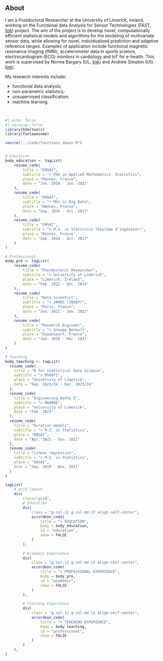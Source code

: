 ## About

I am a Postdoctoral Researcher at the University of Limerick, Ireland, working on the Functional data Analysis for Sensor Technologies (FAST, [link](https://www.insight-centre.org/harnessing-the-data-deluge-dr-norma-bargary-awarded-sfi-frontiers-for-the-future-grant/)) project. The aim of the project is to develop novel, computationally efficient statistical models and algorithms for the modeling of multivariate sensor data, while allowing for novel, individualised prediction and adaptive reference ranges. Examples of application include functional magnetic resonance imaging (fMRI), accelerometer data in sports science, electrocardiogram (ECG) monitors in cardiology and IoT for e-health. This work is supervised by Norma Bargary (UL, [link](https://www.ul.ie/research/dr-norma-bargary)) and Andrew Simpkin (UG, [link](https://www.nuigalway.ie/our-research/people/andrewsimpkin/)).

My research interests include:

* functional data analysis;
* non-parametric statistics;
* unsupervised classification;
* machine learning.

<br>

```r
#| echo: false
#| warning: false
library(htmltools)
library(fontawesome)

source("../code/functions_about.R")


# Education
body_education <- tagList(
    resume_code(
        title = "ENSAI", 
        subtitle = "> PhD in Applied Mathematics, Statistics",
        place = "Rennes, France", 
        date = "Jan. 2018 - Jun. 2021"
    ),
    resume_code(
        title = "ENSAI", 
        subtitle = "> MSc in Big Data",
        place = "Rennes, France", 
        date = "Sep. 2016 - Oct. 2017"
    ),
    resume_code(
        title = "ENSAI", 
        subtitle = "> M.S. in Statistics (Diplôme d'ingénieur)",
        place = "Rennes, France", 
        date = "Sep. 2014 - Oct. 2017"
    )
)

# Professional
body_pro <- tagList(
    resume_code(
        title = "Postdoctoral Researcher", 
        subtitle = "> University of Limerick",
        place = "Limerick, Ireland", 
        date = "Feb. 2022 - Dec. 2024"
    ),
    resume_code(
        title = "Data Scientist", 
        subtitle = "> IRMES (INSEP)",
        place = "Paris, France", 
        date = "Jun. 2021 - Jan. 2022"
    ),
    resume_code(
        title = "Research Engineer", 
        subtitle = "> Groupe Renault",
        place = "Guyancourt, France", 
        date = "Jan. 2018 - Mar. 2021"
    )
)

# Teaching 
body_teaching <- tagList(
  resume_code(
    title = "R for Statistical Data Science", 
    subtitle = "> MS6071",
    place = "University of Limerick", 
    date = "Sep. 2023/24 - Dec. 2023/24"
  ),
  resume_code(
    title = "Engineering maths 5", 
    subtitle = "> MA4006",
    place = "University of Limerick", 
    date = "Feb. 2023"
  ),
  resume_code(
    title = "Duration models", 
    subtitle = "> M.S. in Statistics",
    place = "ENSAI", 
    date = "Apr. 2021 - Jun. 2021"
  ),
  resume_code(
    title = "Linear regression", 
    subtitle = "> M.S. in Statistics",
    place = "ENSAI", 
    date = "Sep. 2019 - Nov. 2021"
  )
)

tagList(
    # grid layout
    div(
        class="grid",
        # Education
        div(
            class = "g-col-12 g-col-md-12 align-self-center",
            accordeon_code(
                title = "> EDUCATION",
                body = body_education,
                id = "education",
                show = FALSE
            )
        ),
        
        # Academic Experience
        div(
            class = "g-col-12 g-col-md-12 align-self-center",
            accordeon_code(
                title = "> PROFESSIONAL EXPERIENCE",
                body = body_pro,
                id = "academic",
                show = FALSE
            )
        ),
    
        # Teaching Experience
        div(
            class = "g-col-12 g-col-md-12 align-self-center",
            accordeon_code(
                title = "> TEACHING EXPERIENCE",
                body = body_teaching,
                id = "professional",
                show = FALSE
            )
        )
    ),
)
```
